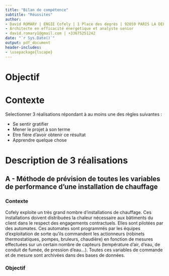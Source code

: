 ```yaml
---
title: "Bilan de compétence"
subtitle: "Réussites"
author:
- David ROMARY | ENGIE Cofely | 1 Place des degrès | 92059 PARIS LA DEFENSE
- Architecte en efficacité énergétique et analyste senior
- david.romary1@gmail.com | +33675251242
date: "`r Sys.Date()`"
output: pdf_document
header-includes:
- \usepackage{lscape}
---
```


# Objectif

\begin{center}Identifier et analyser les facteurs de réussites dans les expériences passées et présentes pour les projeter dans l'avenir\end{center}

# Contexte

Selectionner 3 réalisations répondant à au moins une des règles suivantes :

- Se sentir gratifier
- Mener le projet à son terme
- Etre fière d'avoir obtenir ce résultat
- Apprendre quelque chose

# Description de 3 réalisations

## A - Méthode de prévision de toutes les variables de performance d'une installation de chauffage

### Contexte

Cofely exploite un très grand nombre d'installations de chauffage.
Ces installations doivent distribuées la chaleur nécessaire aux bâtiments du client dans le respect des engagements contractuels.
Elles sont pilotées par des automates. Ces automates sont programmés par les équipes d'exploitation de sorte qu'ils commandent les actionneurs (robinets thermostatiques, pompes, bruleurs, chaudière) en fonction de mesures effectuées sur un certain nombre de capteurs (température d'air, d'eau, de conduit de fumée, de pression d'eau...).
Toutes ces variables de commande et de mesure sont archivées dans des bases de données.

### Objectif

\begin{landscape}

```r
.libPaths("D:/Users/EFE410/Documents/R/win-library/3.1")
library(knitr)
library(readr)

jeu <- read_csv2("Analyse_de_3_realisation.csv")

kable(jeu)
```

\end{landscape}